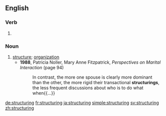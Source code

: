 ==English==

===Verb===
{{head|en}}

# {{present participle of|structure|lang=en}}

===Noun===
{{en-noun}}

# [[structure]]; [[organization]]
#* '''1988''', Patricia Noller, ‎Mary Anne Fitzpatrick, ''Perspectives on Marital Interaction'' (page 94)
#*: In contrast, the more one spouse is clearly more dominant than the other, the more rigid their transactional '''structurings''', the less frequent discussions about who is to do what when{{...}}

[[de:structuring]]
[[fr:structuring]]
[[ja:structuring]]
[[simple:structuring]]
[[sv:structuring]]
[[zh:structuring]]
